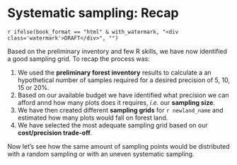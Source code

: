 
\newpage

# Systematic sampling: Recap {#sysrecap}

`r ifelse(book_format == "html" & with_watermark, "<div class='watermark'>DRAFT</div>", "")`

Based on the preliminary inventory and few R skills, we have now identified a good sampling grid. To recap the process was:

1. We used the **preliminary forest inventory** results to calculate a an hypothetical number of samples required for a desired precision of 5, 10, 15 or 20%.
1. Based on our available budget we have identified what precision we can afford annd how many plots does it requires, *i.e.* our **sampling size**.
1. We have then created different **sampling grids** for `r newland_name` and estimated how many plots would fall on forest land.
1. We have selected the most adequate sampling grid based on our **cost/precision trade-off**.


<txt-green> Now let's see how the same amount of sampling points would be distributed with a random sampling or with an uneven systematic sampling.</txt-green>

\  

